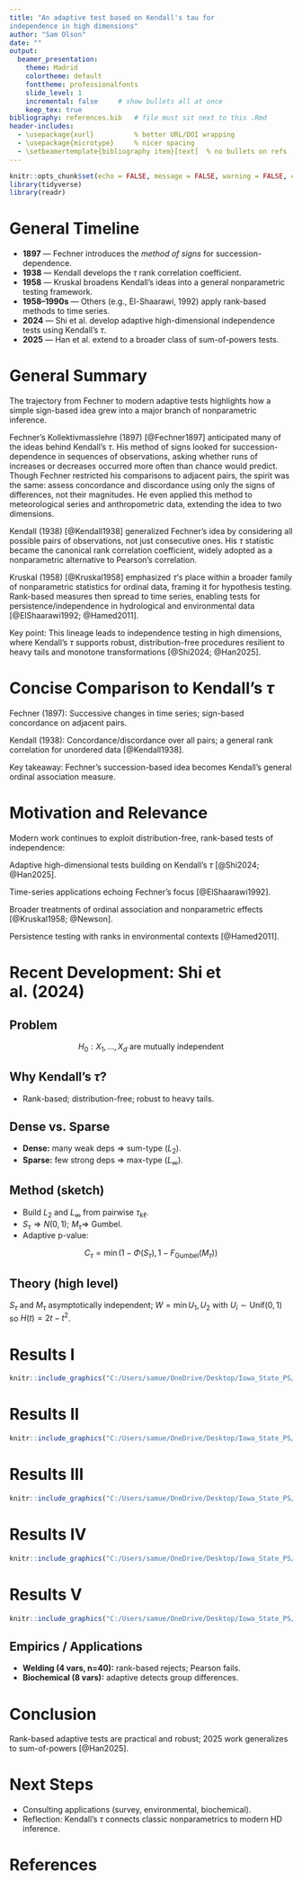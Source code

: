 ```yaml
---
title: "An adaptive test based on Kendall's tau for
independence in high dimensions"
author: "Sam Olson"
date: ""
output:
  beamer_presentation:
    theme: Madrid
    colortheme: default
    fonttheme: professionalfonts
    slide_level: 1
    incremental: false     # show bullets all at once
    keep_tex: true
bibliography: references.bib   # file must sit next to this .Rmd
header-includes:
  - \usepackage{xurl}          % better URL/DOI wrapping
  - \usepackage{microtype}     % nicer spacing
  - \setbeamertemplate{bibliography item}[text]  % no bullets on refs
---
```


```r
knitr::opts_chunk$set(echo = FALSE, message = FALSE, warning = FALSE, cache = TRUE)
library(tidyverse)
library(readr)
```

# General Timeline

* **1897** — Fechner introduces the *method of signs* for succession-dependence.
* **1938** — Kendall develops the $\tau$ rank correlation coefficient.
* **1958** — Kruskal broadens Kendall’s ideas into a general nonparametric testing framework.
* **1958–1990s** — Others (e.g., El-Shaarawi, 1992) apply rank-based methods to time series.
* **2024** — Shi et al. develop adaptive high-dimensional independence tests using Kendall’s $\tau$.
* **2025** — Han et al. extend to a broader class of sum-of-powers tests.

# General Summary {.allowframebreaks}

The trajectory from Fechner to modern adaptive tests highlights how a simple sign-based idea grew into a major branch of nonparametric inference.

Fechner’s Kollektivmasslehre (1897) [@Fechner1897] anticipated many of the ideas behind Kendall’s $\tau$. His method of signs looked for succession-dependence in sequences of observations, asking whether runs of increases or decreases occurred more often than chance would predict. Though Fechner restricted his comparisons to adjacent pairs, the spirit was the same: assess concordance and discordance using only the signs of differences, not their magnitudes. He even applied this method to meteorological series and anthropometric data, extending the idea to two dimensions.

Kendall (1938) [@Kendall1938] generalized Fechner’s idea by considering all possible pairs of observations, not just consecutive ones. His $\tau$ statistic became the canonical rank correlation coefficient, widely adopted as a nonparametric alternative to Pearson’s correlation.

Kruskal (1958) [@Kruskal1958] emphasized $\tau$’s place within a broader family of nonparametric statistics for ordinal data, framing it for hypothesis testing. Rank-based measures then spread to time series, enabling tests for persistence/independence in hydrological and environmental data [@ElShaarawi1992; @Hamed2011].

Key point: This lineage leads to independence testing in high dimensions, where Kendall’s $\tau$ supports robust, distribution-free procedures resilient to heavy tails and monotone transformations [@Shi2024; @Han2025].

# Concise Comparison to Kendall’s $\tau$

Fechner (1897): Successive changes in time series; sign-based concordance on adjacent pairs.

Kendall (1938): Concordance/discordance over all pairs; a general rank correlation for unordered data [@Kendall1938].

Key takeaway: Fechner’s succession-based idea becomes Kendall’s general ordinal association measure.

# Motivation and Relevance

Modern work continues to exploit distribution-free, rank-based tests of independence:

Adaptive high-dimensional tests building on Kendall’s $\tau$ [@Shi2024; @Han2025].

Time-series applications echoing Fechner’s focus [@ElShaarawi1992].

Broader treatments of ordinal association and nonparametric effects [@Kruskal1958; @Newson].

Persistence testing with ranks in environmental contexts [@Hamed2011].

# Recent Development: Shi et al. (2024) {.allowframebreaks}

## Problem

$$
H_0: X_1,\dots,X_d \text{ are mutually independent}
$$

## Why Kendall’s $\tau$?

* Rank-based; distribution-free; robust to heavy tails.

## Dense vs. Sparse

* **Dense:** many weak deps $\Rightarrow$ sum-type ($L_2$).
* **Sparse:** few strong deps $\Rightarrow$ max-type ($L_\infty$).

## Method (sketch)

* Build $L_2$ and $L_\infty$ from pairwise $\tau_{k\ell}$.
* $S_\tau \Rightarrow N(0,1)$; $M_\tau \Rightarrow$ Gumbel.
* Adaptive p-value:

$$
C_\tau=\min{(1-\Phi(S_\tau), 1-F_{\mathrm{Gumbel}}(M_\tau))}
$$

## Theory (high level)

$S_\tau$ and $M_\tau$ asymptotically independent;
$W=\min{U_1,U_2}$ with $U_i\sim \mathrm{Unif}(0,1)$ so $H(t)=2t-t^2$.

# Results I 

```r
knitr::include_graphics("C:/Users/samue/OneDrive/Desktop/Iowa_State_PS/STAT 5460/Report/Figures/Table1.png")
```

# Results II

```r
knitr::include_graphics("C:/Users/samue/OneDrive/Desktop/Iowa_State_PS/STAT 5460/Report/Figures/Table2.png")
```

# Results III

```r
knitr::include_graphics("C:/Users/samue/OneDrive/Desktop/Iowa_State_PS/STAT 5460/Report/Figures/Table3.png")
```

# Results IV 

```r
knitr::include_graphics("C:/Users/samue/OneDrive/Desktop/Iowa_State_PS/STAT 5460/Report/Figures/Table4.png")
```

# Results V

```r
knitr::include_graphics("C:/Users/samue/OneDrive/Desktop/Iowa_State_PS/STAT 5460/Report/Figures/Table5.png")
```

## Empirics / Applications

* **Welding (4 vars, n=40):** rank-based rejects; Pearson fails.
* **Biochemical (8 vars):** adaptive detects group differences.

# Conclusion

Rank-based adaptive tests are practical and robust; 2025 work generalizes to sum-of-powers [@Han2025].

# Next Steps

* Consulting applications (survey, environmental, biochemical).
* Reflection: Kendall’s $\tau$ connects classic nonparametrics to modern HD inference.

# References {.allowframebreaks}

\scriptsize